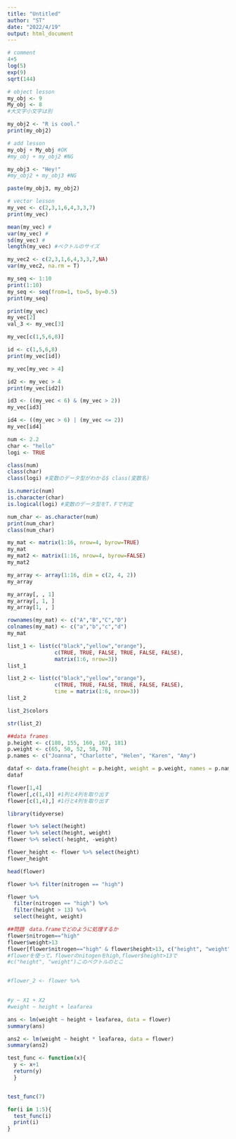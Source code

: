 ```yaml
---
title: "Untitled"
author: "ST"
date: "2022/4/19"
output: html_document
---
```


```r
# comment
4+5
log(5)
exp(9)
sqrt(144)
```

```r
# object lesson
my_obj <- 9
My_obj <- 8
#大文字小文字は別

my_obj2 <- "R is cool."
print(my_obj2)

# add lesson
my_obj + My_obj #OK
#my_obj + my_obj2 #NG

my_obj3 <- "Hey!"
#my_obj2 + my_obj3 #NG

paste(my_obj3, my_obj2)
```

```r
# vector lesson
my_vec <- c(2,3,1,6,4,3,3,7)
print(my_vec)

mean(my_vec) #
var(my_vec) #
sd(my_vec) #
length(my_vec) #ベクトルのサイズ

my_vec2 <- c(2,3,1,6,4,3,3,7,NA)
var(my_vec2, na.rm = T)

my_seq <- 1:10
print(1:10)
my_seq <- seq(from=1, to=5, by=0.5)
print(my_seq)
```

```r
print(my_vec)
my_vec[2]
val_3 <- my_vec[3]

my_vec[c(1,5,6,8)]

id <- c(1,5,6,8)
print(my_vec[id])

my_vec[my_vec > 4]

id2 <- my_vec > 4
print(my_vec[id2])

id3 <- ((my_vec < 6) & (my_vec > 2))
my_vec[id3]

id4 <- ((my_vec > 6) | (my_vec <= 2))
my_vec[id4]
```

```r
num <- 2.2
char <- "hello"
logi <- TRUE

class(num)
class(char)
class(logi) #変数のデータ型がわかる$ class(変数名)

is.numeric(num)
is.character(char)
is.logical(logi) #変数のデータ型をT，Fで判定

num_char <- as.character(num)
print(num_char)
class(num_char)
```

```r
my_mat <- matrix(1:16, nrow=4, byrow=TRUE)
my_mat
my_mat2 <- matrix(1:16, nrow=4, byrow=FALSE)
my_mat2

my_array <- array(1:16, dim = c(2, 4, 2))
my_array

my_array[, , 1]
my_array[, 1, ]
my_array[1, , ]

rownames(my_mat) <- c("A","B","C","D")
colnames(my_mat) <- c("a","b","c","d")
my_mat

list_1 <- list(c("black","yellow","orange"),
               c(TRUE, TRUE, FALSE, TRUE, FALSE, FALSE),
               matrix(1:6, nrow=3))
list_1

list_2 <- list(c("black","yellow","orange"),
               c(TRUE, TRUE, FALSE, TRUE, FALSE, FALSE),
               time = matrix(1:6, nrow=3))
list_2

list_2$colors

str(list_2)

##data frames
p.height <- c(180, 155, 160, 167, 181)
p.weight <- c(65, 50, 52, 58, 70)
p.names <- c("Joanna", "Charlotte", "Helen", "Karen", "Amy")

dataf <- data.frame(height = p.height, weight = p.weight, names = p.names)
dataf
```

```r
flower[1,4]
flower[,c(1,4)] #1列と4列を取り出す
flower[c(1,4),] #1行と4列を取り出す
```

```r
library(tidyverse)

flower %>% select(height)
flower %>% select(height, weight)
flower %>% select(-height, -weight)

flower_height <- flower %>% select(height)
flower_height

head(flower)

flower %>% filter(nitrogen == "high")

flower %>% 
  filter(nitrogen == "high") %>% 
  filter(height > 13) %>% 
  select(height, weight)

##問題　data.frameでどのように処理するか
flower$nitrogen=="high"
flower$weight>13
flower[flower$nitrogen=="high" & flower$height>13, c("height", "weight")]
#flowerを使って，flowerのnitogenをhigh,flower$height>13で
#c("height", "weight")このベクトルのとこ


#flower_2 <- flower %>% 
  
```

```r
#y ~ X1 + X2
#weight ~ height + leafarea

ans <- lm(weight ~ height + leafarea, data = flower)
summary(ans)

ans2 <- lm(weight ~ height * leafarea, data = flower)
summary(ans2)

```
```r

test_func <- function(x){
  y <- x+1
  return(y)
  }


test_func(7)

for(i in 1:5){
  test_func(i)
  print(i)
}
```


